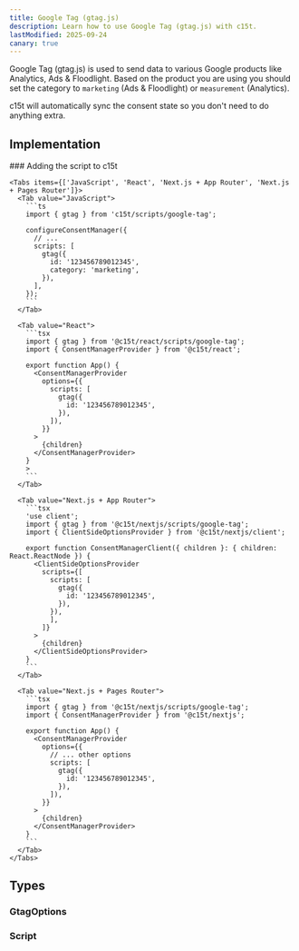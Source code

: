 ```yaml
---
title: Google Tag (gtag.js)
description: Learn how to use Google Tag (gtag.js) with c15t.
lastModified: 2025-09-24
canary: true
---
```


Google Tag (gtag.js) is used to send data to various Google products like Analytics, Ads & Floodlight.
Based on the product you are using you should set the category to `marketing` (Ads & Floodlight) or `measurement` (Analytics).

c15t will automatically sync the consent state so you don't need to do anything extra.

## Implementation

<Steps>
  <Step>
    ### Adding the script to c15t

    <Tabs items={['JavaScript', 'React', 'Next.js + App Router', 'Next.js + Pages Router']}>
      <Tab value="JavaScript">
        ```ts
        import { gtag } from 'c15t/scripts/google-tag';

        configureConsentManager({
          // ... 
          scripts: [
            gtag({
              id: '123456789012345',
              category: 'marketing',
            }),
          ],
        });
        ```
      </Tab>

      <Tab value="React">
        ```tsx
        import { gtag } from '@c15t/react/scripts/google-tag';
        import { ConsentManagerProvider } from '@c15t/react';

        export function App() { 
          <ConsentManagerProvider
            options={{
              scripts: [
                gtag({
                  id: '123456789012345',
                }),
              ]),
            }}
          >
            {children}
          </ConsentManagerProvider>
        }
        >
        ```
      </Tab>

      <Tab value="Next.js + App Router">
        ```tsx
        'use client';
        import { gtag } from '@c15t/nextjs/scripts/google-tag';
        import { ClientSideOptionsProvider } from '@c15t/nextjs/client';

        export function ConsentManagerClient({ children }: { children: React.ReactNode }) { 
          <ClientSideOptionsProvider
            scripts={[
              scripts: [
                gtag({
                  id: '123456789012345',
                }),
              }),
              ],
            ]}
          >
            {children}
          </ClientSideOptionsProvider>
        }
        ```
      </Tab>

      <Tab value="Next.js + Pages Router">
        ```tsx
        import { gtag } from '@c15t/nextjs/scripts/google-tag';
        import { ConsentManagerProvider } from '@c15t/nextjs';

        export function App() { 
          <ConsentManagerProvider
            options={{
              // ... other options
              scripts: [
                gtag({
                  id: '123456789012345',
                }),
              ]),
            }}
          >
            {children}
          </ConsentManagerProvider>
        }
        ```
      </Tab>
    </Tabs>
  </Step>
</Steps>

## Types

### GtagOptions
  
<AutoTypeTable path="./packages/core/src/scripts/google-tag.ts" name="GtagOptions" />

### Script

<AutoTypeTable path="./packages/core/src/libs/script-loader/types.ts" name="Script" />